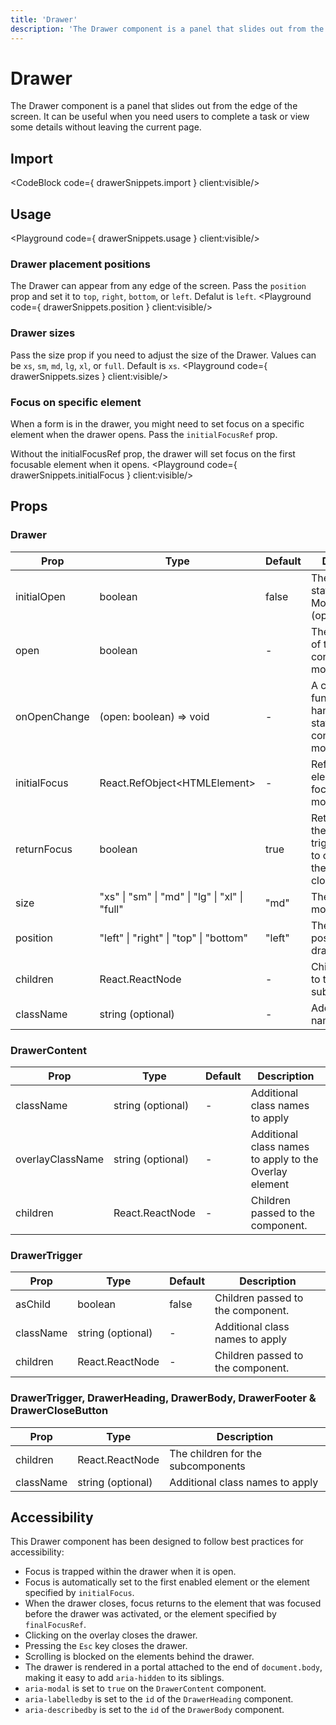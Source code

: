 ```yaml
---
title: 'Drawer'
description: 'The Drawer component is a panel that slides out from the edge of the screen. It can be useful when you need users to complete a task or view some details without leaving the current page.'
---
```


# Drawer

The Drawer component is a panel that slides out from the edge of the screen. It can be useful when you need users to complete a task or view some details without leaving the current page.

## Import
<CodeBlock code={ drawerSnippets.import } client:visible/>

## Usage
<Playground code={ drawerSnippets.usage } client:visible/>

### Drawer placement positions
The Drawer can appear from any edge of the screen. Pass the `position` prop and set it to `top`, `right`, `bottom`, or `left`. Defalut is `left`.
<Playground code={ drawerSnippets.position } client:visible/>

### Drawer sizes
Pass the size prop if you need to adjust the size of the Drawer. Values can be `xs`, `sm`, `md`, `lg`, `xl`, or `full`. Default is `xs`.
<Playground code={ drawerSnippets.sizes } client:visible/>

### Focus on specific element
When a form is in the drawer, you might need to set focus on a specific element when the drawer opens. Pass the `initialFocusRef` prop.

Without the initialFocusRef prop, the drawer will set focus on the first focusable element when it opens.
<Playground code={ drawerSnippets.initialFocus } client:visible/>


## Props

### Drawer
| Prop | Type | Default | Description |
| ---- | ---- | ------- | ----------- |
| initialOpen | boolean | false | The initial open state of the Modal (optional). |
| open | boolean | - | The open state of the Modal in controlled mode. |
| onOpenChange | (open: boolean) => void | - | A callback function for handling open state changes in controlled mode. |
| initialFocus| React.RefObject\<HTMLElement\>| - | Ref to the initial element to focus when the modal opens. |
| returnFocus| boolean | true | Return focus to the element that triggered modal to open when the modal closes. |
| size | "xs" \| "sm" \| "md" \| "lg" \| "xl" \| "full" | "md" | The size of the modal. |
| position | "left" \| "right" \| "top" \| "bottom" | "left" | The placement position of the drawer. |
| children | React.ReactNode | - | Children passed to the subcomponents. |
| className | string (optional) | - | Additional class names to apply |


### DrawerContent
| Prop | Type | Default | Description |
| ---- | ---- | ------- | ----------- |
| className | string (optional) | - | Additional class names to apply |
| overlayClassName | string (optional) | - | Additional class names to apply to the Overlay element |
| children | React.ReactNode | - | Children passed to the component. |


### DrawerTrigger
| Prop | Type | Default | Description |
| ---- | ---- | ------- | ----------- |
| asChild | boolean | false | Children passed to the component. |
| className | string (optional) | - | Additional class names to apply |
| children | React.ReactNode | - | Children passed to the component. |


### DrawerTrigger, DrawerHeading, DrawerBody, DrawerFooter & DrawerCloseButton
| Prop | Type | Description |
| ---- | --- | --- |
| children | React.ReactNode | The children for the subcomponents |
| className | string (optional) | Additional class names to apply |


## Accessibility

This Drawer component has been designed to follow best practices for accessibility:

- Focus is trapped within the drawer when it is open.
- Focus is automatically set to the first enabled element or the element specified by `initialFocus`.
- When the drawer closes, focus returns to the element that was focused before the drawer was activated, or the element specified by `finalFocusRef`.
- Clicking on the overlay closes the drawer.
- Pressing the `Esc` key closes the drawer.
- Scrolling is blocked on the elements behind the drawer.
- The drawer is rendered in a portal attached to the end of `document.body`, making it easy to add `aria-hidden` to its siblings.
- `aria-modal` is set to `true` on the `DrawerContent` component.
- `aria-labelledby` is set to the `id` of the `DrawerHeading` component.
- `aria-describedby` is set to the `id` of the `DrawerBody` component.
